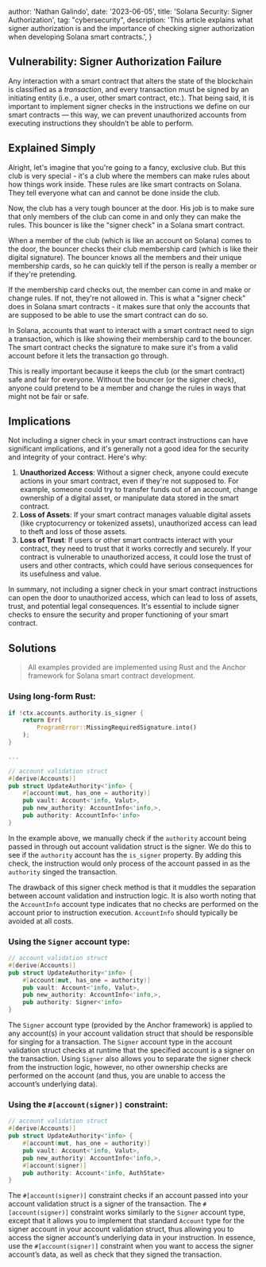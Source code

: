 
  author: 'Nathan Galindo',
  date: '2023-06-05',
  title: 'Solana Security: Signer Authorization',
  tag: "cybersecurity",
  description:
    'This article explains what signer authorization is and the importance of checking signer authorization when developing Solana smart contracts.',
}


## Vulnerability: Signer Authorization Failure

Any interaction with a smart contract that alters the state of the blockchain is classified as a *transaction*, and every transaction must be signed by an initiating entity (i.e., a user, other smart contract, etc.). That being said, it is important to implement signer checks in the instructions we define on our smart contracts — this way, we can prevent unauthorized accounts from executing instructions they shouldn’t be able to perform.

## Explained Simply

Alright, let's imagine that you're going to a fancy, exclusive club. But this club is very special - it's a club where the members can make rules about how things work inside. These rules are like smart contracts on Solana. They tell everyone what can and cannot be done inside the club.

Now, the club has a very tough bouncer at the door. His job is to make sure that only members of the club can come in and only they can make the rules. This bouncer is like the "signer check" in a Solana smart contract.

When a member of the club (which is like an account on Solana) comes to the door, the bouncer checks their club membership card (which is like their digital signature). The bouncer knows all the members and their unique membership cards, so he can quickly tell if the person is really a member or if they're pretending.

If the membership card checks out, the member can come in and make or change rules. If not, they're not allowed in. This is what a "signer check" does in Solana smart contracts - it makes sure that only the accounts that are supposed to be able to use the smart contract can do so.

In Solana, accounts that want to interact with a smart contract need to sign a transaction, which is like showing their membership card to the bouncer. The smart contract checks the signature to make sure it's from a valid account before it lets the transaction go through.

This is really important because it keeps the club (or the smart contract) safe and fair for everyone. Without the bouncer (or the signer check), anyone could pretend to be a member and change the rules in ways that might not be fair or safe.

## Implications

Not including a signer check in your smart contract instructions can have significant implications, and it's generally not a good idea for the security and integrity of your contract. Here's why:

1. **Unauthorized Access**: Without a signer check, anyone could execute actions in your smart contract, even if they're not supposed to. For example, someone could try to transfer funds out of an account, change ownership of a digital asset, or manipulate data stored in the smart contract.
2. **Loss of Assets**: If your smart contract manages valuable digital assets (like cryptocurrency or tokenized assets), unauthorized access can lead to theft and loss of those assets.
3. **Loss of Trust**: If users or other smart contracts interact with your contract, they need to trust that it works correctly and securely. If your contract is vulnerable to unauthorized access, it could lose the trust of users and other contracts, which could have serious consequences for its usefulness and value.

In summary, not including a signer check in your smart contract instructions can open the door to unauthorized access, which can lead to loss of assets, trust, and potential legal consequences. It's essential to include signer checks to ensure the security and proper functioning of your smart contract.

## Solutions

> All examples provided are implemented using Rust and the Anchor framework for Solana smart contract development.
> 

### Using long-form Rust:

```rust
if !ctx.accounts.authority.is_signer {
	return Err(
		ProgramError::MissingRequiredSignature.into()
	);
}

...

// account validation struct
#[derive(Accounts)]
pub struct UpdateAuthority<'info> {
	#[account(mut, has_one = authority)]
	pub vault: Account<'info, Valut>,
	pub new_authority: AccountInfo<'info,>,
	pub authority: AccountInfo<'info>
}
```

In the example above, we manually check if the `authority` account being passed in through out account validation struct is the signer. We do this to see if the `authority` account has the `is_signer` property. By adding this check, the instruction would only process of the account passed in as the `authority` singed the transaction. 

The drawback of this signer check method is that it muddles the separation between account validation and instruction logic. It is also worth noting that the `AccountInfo` account type indicates that no checks are performed on the account prior to instruction execution. `AccountInfo` should typically be avoided at all costs.

### **Using the `Signer` account type**:

```rust
// account validation struct
#[derive(Accounts)]
pub struct UpdateAuthority<'info> {
	#[account(mut, has_one = authority)]
	pub vault: Account<'info, Valut>,
	pub new_authority: AccountInfo<'info,>,
	pub authority: Signer<'info>
}
```

The `Signer` account type (provided by the Anchor framework) is applied to any account(s) in your account validation struct that should be responsible for singing for a transaction. The `Signer` account type in the account validation struct checks at runtime that the specified account is a signer on the transaction. Using `Signer` also allows you to separate the signer check from the instruction logic, however, no other ownership checks are performed on the account (and thus, you are unable to access the account’s underlying data).

### **Using the `#[account(signer)]` constraint**:

```rust
// account validation struct
#[derive(Accounts)]
pub struct UpdateAuthority<'info> {
	#[account(mut, has_one = authority)]
	pub vault: Account<'info, Valut>,
	pub new_authority: AccountInfo<'info,>,
	#[account(signer)]
	pub authority: Account<'info, AuthState>
}
```

The `#[account(signer)]` constraint checks if an account passed into your account validation struct is a signer of the transaction. The `#[account(signer)]` constraint works similarly to the `Signer` account type, except that it allows you to implement that standard `Account` type for the signer account in your account validation struct, thus allowing you to access the signer account’s underlying data in your instruction. In essence, use the `#[account(signer)]` constraint when you want to access the signer account’s data, as well as check that they signed the transaction.